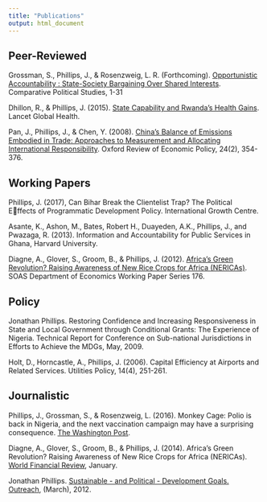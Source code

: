```yaml
--- 
title: "Publications"
output: html_document
---
```


## Peer-Reviewed

Grossman, S., Phillips, J., & Rosenzweig, L. R. (Forthcoming). [Opportunistic Accountability : State-Society Bargaining Over Shared Interests](http://journals.sagepub.com/doi/metrics/10.1177/0010414017720706). Comparative Political Studies, 1-31

Dhillon, R., & Phillips, J. (2015). [State Capability and Rwanda's Health Gains](https://doi.org/10.1016/S2214-109X(15)00008-X). Lancet Global Health. 

Pan, J., Phillips, J., & Chen, Y. (2008). [China's Balance of Emissions Embodied in Trade: Approaches to Measurement and Allocating International Responsibility](https://doi.org/10.1093/oxrep/grn016). Oxford Review of Economic Policy, 24(2), 354-376. 

## Working Papers

Phillips, J. (2017), Can Bihar Break the Clientelist Trap? The Political Effects of Programmatic Development Policy. International Growth Centre.

Asante, K., Ashon, M., Bates, Robert H., Duayeden, A.K.,
Phillips, J., and Pwazaga, R. (2013). Information and Accountability for Public Services in Ghana, Harvard University.

Diagne, A., Glover, S., Groom, B., & Phillips, J. (2012). [Africa's Green Revolution? Raising Awareness of New Rice Crops for Africa (NERICAs)](https://www.soas.ac.uk/economics/research/workingpapers/file76516.pdf). SOAS Department of Economics Working Paper Series 176.

## Policy
Jonathan Phillips. Restoring Confidence and Increasing Responsiveness in State and Local
Government through Conditional Grants: The Experience of Nigeria.  Technical Report for Conference on Sub-national Jurisdictions in Efforts to Achieve the MDGs, May, 2009.

Holt, D., Horncastle, A., Phillips, J. (2006). Capital Efficiency at Airports and Related Services. Utilities Policy, 14(4), 251-261.

## Journalistic
Phillips, J., Grossman, S., & Rosenzweig, L. (2016). Monkey Cage: Polio is back in Nigeria, and the next vaccination campaign may have a surprising consequence. [The Washington Post](https://www.washingtonpost.com/news/monkey-cage/wp/2016/08/23/polio-is-back-in-nigeria-heres-why-local-communities-will-bargain-hard-on-the-next-vaccination-surge/?utm{\_}term=.4ebe68d195f6).

Diagne, A., Glover, S., Groom, B., & Phillips, J. (2014). Africa's Green Revolution? Raising Awareness of New Rice Crops for Africa (NERICAs). [World Financial Review](http://www.worldfinancialreview.com/?p=653), January. 

Jonathan Phillips. [Sustainable - and Political - Development Goals. Outreach](outreach.stakeholderforum.org/fileadmin/files/OUTREACHINF1DAY4.pdf), (March), 2012.